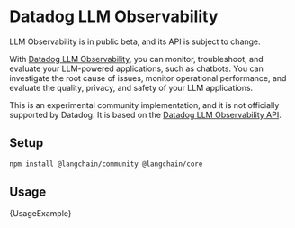 # Datadog LLM Observability

<Warning>
LLM Observability is in public beta, and its API is subject to change.
</Warning>

With [Datadog LLM Observability](https://docs.datadoghq.com/llm_observability/), you can monitor, troubleshoot, and evaluate your LLM-powered applications, such as chatbots. You can investigate the root cause of issues, monitor operational performance, and evaluate the quality, privacy, and safety of your LLM applications.

This is an experimental community implementation, and it is not officially supported by Datadog. It is based on the [Datadog LLM Observability API](https://docs.datadoghq.com/llm_observability/api).

## Setup


<IntegrationInstallTooltip></IntegrationInstallTooltip>

```bash npm2yarn
npm install @langchain/community @langchain/core
```

## Usage


<CodeBlock language="typescript">{UsageExample}</CodeBlock>
